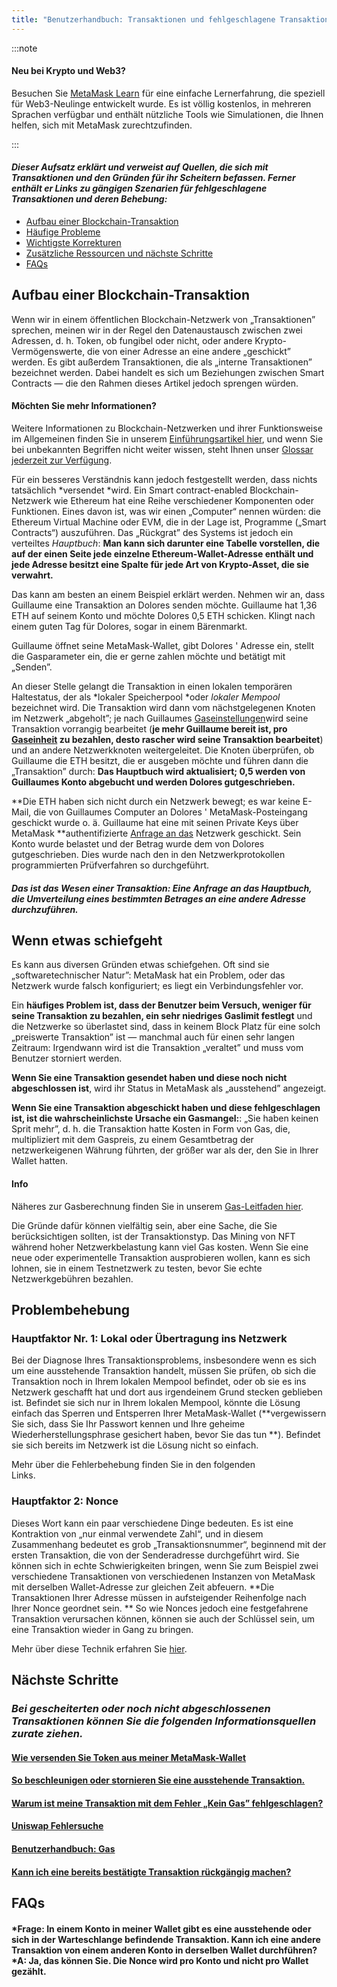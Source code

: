 ```yaml
---
title: "Benutzerhandbuch: Transaktionen und fehlgeschlagene Transaktionen"
---
```


:::note

#### Neu bei Krypto und Web3?

Besuchen Sie [MetaMask Learn](https://learn.metamask.io/) für eine einfache Lernerfahrung, die speziell für Web3-Neulinge entwickelt wurde. Es ist völlig kostenlos, in mehreren Sprachen verfügbar und enthält nützliche Tools wie Simulationen, die Ihnen helfen, sich mit MetaMask zurechtzufinden.

:::

#### _Dieser Aufsatz erklärt und verweist auf Quellen, die sich mit Transaktionen und den Gründen für ihr Scheitern befassen. Ferner enthält er Links zu gängigen Szenarien für fehlgeschlagene Transaktionen und deren Behebung:_

- [Aufbau einer Blockchain-Transaktion](#aufbau-einer-blockchain-transaktion)
- [Häufige Probleme](#wenn-etwas-schiefgeht)
- [Wichtigste Korrekturen](#problembehebung)
- [Zusätzliche Ressourcen und nächste Schritte](#nächste-schritte)
- [FAQs](#faqs)

## **Aufbau einer Blockchain-Transaktion**

Wenn wir in einem öffentlichen Blockchain-Netzwerk von „Transaktionen” sprechen, meinen wir in der Regel den Datenaustausch zwischen zwei Adressen, d. h. Token, ob fungibel oder nicht, oder andere Krypto-Vermögenswerte, die von einer Adresse an eine andere „geschickt” werden. Es gibt außerdem Transaktionen, die als „interne Transaktionen” bezeichnet werden. Dabei handelt es sich um Beziehungen zwischen Smart Contracts — die den Rahmen dieses Artikel jedoch sprengen würden.

#### Möchten Sie mehr Informationen?

Weitere Informationen zu Blockchain-Netzwerken und ihrer Funktionsweise im Allgemeinen finden Sie in unserem [Einführungsartikel hier](https://metamask.zendesk.com/hc/en-us/articles/360015489611-Learn-the-basics-of-blockchains-and-Ethereum-miners-and-validators-gas-cryptocurrencies-and-NFTs-block-explorer-networks-etc-), und wenn Sie bei unbekannten Begriffen nicht weiter wissen, steht Ihnen unser [Glossar jederzeit zur Verfügung](https://consensys.net/knowledge-base/a-blockchain-glossary-for-beginners/).

Für ein besseres Verständnis kann jedoch festgestellt werden, dass nichts tatsächlich *versendet *wird. Ein Smart contract-enabled Blockchain-Netzwerk wie Ethereum hat eine Reihe verschiedener Komponenten oder Funktionen. Eines davon ist, was wir einen „Computer“ nennen würden: die Ethereum Virtual Machine oder EVM, die in der Lage ist, Programme („Smart Contracts“) auszuführen. Das „Rückgrat” des Systems ist jedoch ein verteiltes _Hauptbuch_: **Man kann sich darunter eine Tabelle vorstellen, die auf der einen Seite jede einzelne Ethereum-Wallet-Adresse enthält und jede Adresse besitzt eine Spalte für jede Art von Krypto-Asset, die sie verwahrt.**

Das kann am besten an einem Beispiel erklärt werden. Nehmen wir an, dass Guillaume eine Transaktion an Dolores senden möchte. Guillaume hat 1,36 ETH auf seinem Konto und möchte Dolores 0,5 ETH schicken. Klingt nach einem guten Tag für Dolores, sogar in einem Bärenmarkt.

Guillaume öffnet seine MetaMask-Wallet, gibt Dolores ' Adresse ein, stellt die Gasparameter ein, die er gerne zahlen möchte und betätigt mit „Senden”.

An dieser Stelle gelangt die Transaktion in einen lokalen temporären Haltestatus, der als *lokaler Speicherpool *oder _lokaler Mempool_ bezeichnet wird. Die Transaktion wird dann vom nächstgelegenen Knoten im Netzwerk „abgeholt”; je nach Guillaumes [Gaseinstellungen](https://metamask.zendesk.com/hc/en-us/articles/360022895972-Using-advanced-gas-controls)wird seine Transaktion vorrangig bearbeitet (**je mehr Guillaume bereit ist, pro [Gaseinheit](https://metamask.zendesk.com/hc/en-us/articles/4404600179227-User-Guide-Gas) zu bezahlen, desto rascher wird seine Transaktion bearbeitet**) und an andere Netzwerkknoten weitergeleitet. Die Knoten überprüfen, ob Guillaume die ETH besitzt, die er ausgeben möchte und führen dann die „Transaktion” durch: **Das Hauptbuch wird aktualisiert; 0,5 werden von Guillaumes Konto abgebucht und werden Dolores gutgeschrieben.**

**Die ETH haben sich nicht durch ein Netzwerk bewegt; es war keine E-Mail, die von Guillaumes Computer an Dolores ' MetaMask-Posteingang geschickt wurde o. ä. Guillaume hat eine mit seinen Private Keys über MetaMask **authentifizierte [Anfrage an das](https://metamask.zendesk.com/hc/en-us/articles/4404722782107-User-guide-Secret-Recovery-Phrase-password-and-private-keys) Netzwerk geschickt. Sein Konto wurde belastet und der Betrag wurde dem von Dolores gutgeschrieben. Dies wurde nach den in den Netzwerkprotokollen programmierten Prüfverfahren so durchgeführt.

#### _Das ist das Wesen einer Transaktion: Eine Anfrage an das Hauptbuch, die Umverteilung eines bestimmten Betrages an eine andere Adresse durchzuführen._

## **Wenn etwas schiefgeht**

Es kann aus diversen Gründen etwas schiefgehen. Oft sind sie „softwaretechnischer Natur”: MetaMask hat ein Problem, oder das Netzwerk wurde falsch konfiguriert; es liegt ein Verbindungsfehler vor.

Ein **häufiges Problem ist, dass der Benutzer beim Versuch, weniger für seine Transaktion zu bezahlen, ein sehr niedriges Gaslimit festlegt** und die Netzwerke so überlastet sind, dass in keinem Block Platz für eine solch „preiswerte Transaktion” ist — manchmal auch für einen sehr langen Zeitraum: Irgendwann wird ist die Transaktion „veraltet” und muss vom Benutzer storniert werden.

**Wenn Sie eine Transaktion gesendet haben und diese noch nicht abgeschlossen ist**, wird ihr Status in MetaMask als „ausstehend” angezeigt.

**Wenn Sie eine Transaktion abgeschickt haben und diese fehlgeschlagen ist, ist die wahrscheinlichste Ursache ein Gasmangel:**: „Sie haben keinen Sprit mehr”, d. h. die Transaktion hatte Kosten in Form von Gas, die, multipliziert mit dem Gaspreis, zu einem Gesamtbetrag der netzwerkeigenen Währung führten, der größer war als der, den Sie in Ihrer Wallet hatten.

#### Info

Näheres zur Gasberechnung finden Sie in unserem [Gas-Leitfaden hier](https://metamask.zendesk.com/hc/en-us/articles/4404600179227-User-Guide-Gas).

Die Gründe dafür können vielfältig sein, aber eine Sache, die Sie berücksichtigen sollten, ist der Transaktionstyp. Das Mining von NFT während hoher Netzwerkbelastung kann viel Gas kosten. Wenn Sie eine neue oder experimentelle Transaktion ausprobieren wollen, kann es sich lohnen, sie in einem Testnetzwerk zu testen, bevor Sie echte Netzwerkgebühren bezahlen.

## **Problembehebung**

### **Hauptfaktor Nr. 1: Lokal oder Übertragung ins Netzwerk**

Bei der Diagnose Ihres Transaktionsproblems, insbesondere wenn es sich um eine ausstehende Transaktion handelt, müssen Sie prüfen, ob sich die Transaktion noch in Ihrem lokalen Mempool befindet, oder ob sie es ins Netzwerk geschafft hat und dort aus irgendeinem Grund stecken geblieben ist. Befindet sie sich nur in Ihrem lokalen Mempool, könnte die Lösung einfach das Sperren und Entsperren Ihrer MetaMask-Wallet (**vergewissern Sie sich, dass Sie Ihr Passwort kennen und Ihre geheime Wiederherstellungsphrase gesichert haben, bevor Sie das tun **). Befindet sie sich bereits im Netzwerk ist die Lösung nicht so einfach.

Mehr über die Fehlerbehebung finden Sie in den folgenden\
Links.

### **Hauptfaktor 2: Nonce**

Dieses Wort kann ein paar verschiedene Dinge bedeuten. Es ist eine Kontraktion von „nur einmal verwendete Zahl“, und in diesem Zusammenhang bedeutet es grob „Transaktionsnummer“, beginnend mit der ersten Transaktion, die von der Senderadresse durchgeführt wird. Sie können sich in echte Schwierigkeiten bringen, wenn Sie zum Beispiel zwei verschiedene Transaktionen von verschiedenen Instanzen von MetaMask mit derselben Wallet-Adresse zur gleichen Zeit abfeuern. **Die Transaktionen Ihrer Adresse müssen in aufsteigender Reihenfolge nach Ihrer Nonce geordnet sein. ** So wie Nonces jedoch eine festgefahrene Transaktion verursachen können, können sie auch der Schlüssel sein, um eine Transaktion wieder in Gang zu bringen.

Mehr über diese Technik erfahren Sie [hier](https://metamask.zendesk.com/hc/en-us/articles/360015489251-How-to-Speed-Up-or-Cancel-a-Pending-Transaction).

## **Nächste Schritte**

### _Bei gescheiterten oder noch nicht abgeschlossenen Transaktionen können Sie die folgenden Informationsquellen zurate ziehen._

#### [Wie versenden Sie Token aus meiner MetaMask-Wallet](https://metamask.zendesk.com/hc/en-us/articles/360015488931)

#### [So beschleunigen oder stornieren Sie eine ausstehende Transaktion.](https://metamask.zendesk.com/hc/en-us/articles/360015489251-How-to-Speed-Up-or-Cancel-a-Pending-Transaction)

#### [Warum ist meine Transaktion mit dem Fehler „Kein Gas” fehlgeschlagen?](https://metamask.zendesk.com/hc/en-us/articles/360038849792-Why-did-my-transaction-fail-with-an-Out-of-Gas-error-How-can-I-fix-it-)

#### [Uniswap Fehlersuche](https://metamask.zendesk.com/hc/en-us/articles/360053394291-Uniswap-support-and-troubleshooting-tips)

#### [Benutzerhandbuch: Gas](https://metamask.zendesk.com/hc/en-us/articles/4404600179227-User-Guide-Gas)

#### [Kann ich eine bereits bestätigte Transaktion rückgängig machen?](https://metamask.zendesk.com/hc/en-us/articles/360059957352-Can-I-reverse-an-already-confirmed-transaction-)

## **FAQs**

#### *Frage: In einem Konto in meiner Wallet gibt es eine ausstehende oder sich in der Warteschlange befindende Transaktion. Kann ich eine andere Transaktion von einem anderen Konto in derselben Wallet durchführen?*A: Ja, das können Sie. Die Nonce wird pro Konto und nicht pro Wallet gezählt.
